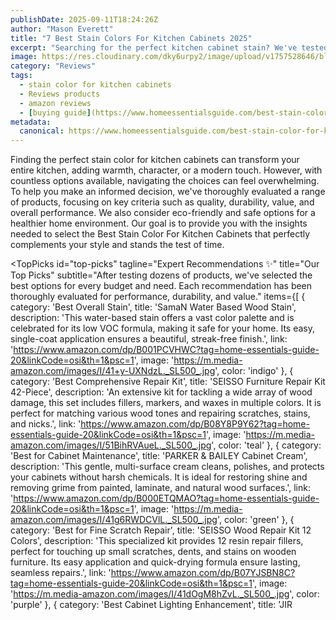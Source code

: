 ```yaml
---
publishDate: 2025-09-11T18:24:26Z
author: "Mason Everett"
title: "7 Best Stain Colors For Kitchen Cabinets 2025"
excerpt: "Searching for the perfect kitchen cabinet stain? We've tested top options for quality and durability, helping you choose the best stain color for your kitchen."
image: https://res.cloudinary.com/dky6urpy2/image/upload/v1757528646/blog_image_1757528646_awgudy.webp
category: "Reviews"
tags:
  - stain color for kitchen cabinets
  - Reviews products
  - amazon reviews
  - [buying guide](https://www.homeessentialsguide.com/best-stain-color-for-maple-cabinets)
metadata:
  canonical: https://www.homeessentialsguide.com/best-stain-color-for-kitchen-cabinets
---
```



Finding the perfect stain color for kitchen cabinets can transform your entire kitchen, adding warmth, character, or a modern touch. However, with countless options available, navigating the choices can feel overwhelming. To help you make an informed decision, we've thoroughly evaluated a range of products, focusing on key criteria such as quality, durability, value, and overall performance. We also consider eco-friendly and safe options for a healthier home environment. Our goal is to provide you with the insights needed to select the Best Stain Color For Kitchen Cabinets that perfectly complements your style and stands the test of time.

<TopPicks
  id="top-picks"
  tagline="Expert Recommendations ✨"
  title="Our Top Picks"
  subtitle="After testing dozens of products, we've selected the best options for every budget and need. Each recommendation has been thoroughly evaluated for performance, durability, and value."
  items={[
    {
      category: 'Best Overall Stain',
      title: 'SamaN Water Based Wood Stain',
      description: 'This water-based stain offers a vast color palette and is celebrated for its low VOC formula, making it safe for your home. Its easy, single-coat application ensures a beautiful, streak-free finish.',
      link: 'https://www.amazon.com/dp/B001PCVHWC?tag=home-essentials-guide-20&linkCode=osi&th=1&psc=1',
      image: 'https://m.media-amazon.com/images/I/41+y-UXNdzL._SL500_.jpg',
      color: 'indigo'
    },
    {
      category: 'Best Comprehensive Repair Kit',
      title: 'SEISSO Furniture Repair Kit 42-Piece',
      description: 'An extensive kit for tackling a wide array of wood damage, this set includes fillers, markers, and waxes in multiple colors. It is perfect for matching various wood tones and repairing scratches, stains, and nicks.',
      link: 'https://www.amazon.com/dp/B08Y8P9Y62?tag=home-essentials-guide-20&linkCode=osi&th=1&psc=1',
      image: 'https://m.media-amazon.com/images/I/51BihRVAueL._SL500_.jpg',
      color: 'teal'
    },
    {
      category: 'Best for Cabinet Maintenance',
      title: 'PARKER & BAILEY Cabinet Cream',
      description: 'This gentle, multi-surface cream cleans, polishes, and protects your cabinets without harsh chemicals. It is ideal for restoring shine and removing grime from painted, laminate, and natural wood surfaces.',
      link: 'https://www.amazon.com/dp/B000ETQMAO?tag=home-essentials-guide-20&linkCode=osi&th=1&psc=1',
      image: 'https://m.media-amazon.com/images/I/41g6RWDCVlL._SL500_.jpg',
      color: 'green'
    },
    {
      category: 'Best for Fine Scratch Repair',
      title: 'SEISSO Wood Repair Kit 12 Colors',
      description: 'This specialized kit provides 12 resin repair fillers, perfect for touching up small scratches, dents, and stains on wooden furniture. Its easy application and quick-drying formula ensure lasting, seamless repairs.',
      link: 'https://www.amazon.com/dp/B07YJSBN8C?tag=home-essentials-guide-20&linkCode=osi&th=1&psc=1',
      image: 'https://m.media-amazon.com/images/I/41dOgM8hZvL._SL500_.jpg',
      color: 'purple'
    },
    {
      category: 'Best Cabinet Lighting Enhancement',
      title: 'JIR